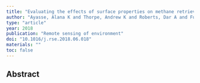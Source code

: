 ```yaml
---
title: "Evaluating the effects of surface properties on methane retrievals using a synthetic airborne visible/infrared imaging spectrometer next generation (AVIRIS-NG) image"
author: "Ayasse, Alana K and Thorpe, Andrew K and Roberts, Dar A and Funk, Christopher C and Dennison, Philip E and Frankenberg, Christian and Steffke, Andrea and Aubrey, Andrew D"
type: "article"
year: 2018
publication: "Remote sensing of environment"
doi: "10.1016/j.rse.2018.06.018"
materials: ""
toc: false
---
```


## Abstract

